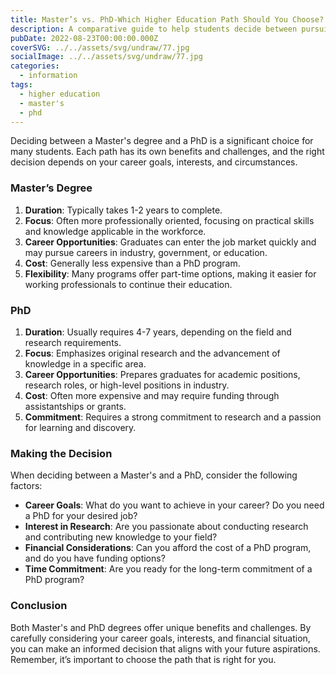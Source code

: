 ```yaml
---
title: Master’s vs. PhD-Which Higher Education Path Should You Choose?
description: A comparative guide to help students decide between pursuing a Master’s degree or a PhD.
pubDate: 2022-08-23T00:00:00.000Z
coverSVG: ../../assets/svg/undraw/77.jpg
socialImage: ../../assets/svg/undraw/77.jpg
categories:
  - information
tags:
  - higher education
  - master's
  - phd
---
```


Deciding between a Master's degree and a PhD is a significant choice for many students. Each path has its own benefits and challenges, and the right decision depends on your career goals, interests, and circumstances.

### Master’s Degree

1. **Duration**: Typically takes 1-2 years to complete.
2. **Focus**: Often more professionally oriented, focusing on practical skills and knowledge applicable in the workforce.
3. **Career Opportunities**: Graduates can enter the job market quickly and may pursue careers in industry, government, or education.
4. **Cost**: Generally less expensive than a PhD program.
5. **Flexibility**: Many programs offer part-time options, making it easier for working professionals to continue their education.

### PhD

1. **Duration**: Usually requires 4-7 years, depending on the field and research requirements.
2. **Focus**: Emphasizes original research and the advancement of knowledge in a specific area.
3. **Career Opportunities**: Prepares graduates for academic positions, research roles, or high-level positions in industry.
4. **Cost**: Often more expensive and may require funding through assistantships or grants.
5. **Commitment**: Requires a strong commitment to research and a passion for learning and discovery.

### Making the Decision

When deciding between a Master's and a PhD, consider the following factors:

- **Career Goals**: What do you want to achieve in your career? Do you need a PhD for your desired job?
- **Interest in Research**: Are you passionate about conducting research and contributing new knowledge to your field?
- **Financial Considerations**: Can you afford the cost of a PhD program, and do you have funding options?
- **Time Commitment**: Are you ready for the long-term commitment of a PhD program?

### Conclusion

Both Master's and PhD degrees offer unique benefits and challenges. By carefully considering your career goals, interests, and financial situation, you can make an informed decision that aligns with your future aspirations. Remember, it’s important to choose the path that is right for you.
